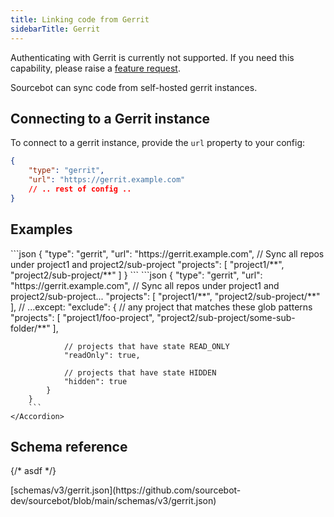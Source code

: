 ```yaml
---
title: Linking code from Gerrit
sidebarTitle: Gerrit
---
```



<Note>Authenticating with Gerrit is currently not supported. If you need this capability, please raise a [feature request](https://github.com/sourcebot-dev/sourcebot/discussions/categories/ideas).</Note>

Sourcebot can sync code from self-hosted gerrit instances.

## Connecting to a Gerrit instance

To connect to a gerrit instance, provide the `url` property to your config:

```json
{
    "type": "gerrit",
    "url": "https://gerrit.example.com"
    // .. rest of config ..
}
```

## Examples

<AccordionGroup>
    <Accordion title="Sync projects by glob pattern">
        ```json
        {
            "type": "gerrit",
            "url": "https://gerrit.example.com",
            // Sync all repos under project1 and project2/sub-project
            "projects": [
                "project1/**",
                "project2/sub-project/**"
            ]
        }
        ```
    </Accordion>
    <Accordion title="Exclude repos from syncing">
        ```json
        {
            "type": "gerrit",
            "url": "https://gerrit.example.com",
            // Sync all repos under project1 and project2/sub-project...
            "projects": [
                "project1/**",
                "project2/sub-project/**"
            ],
            // ...except:
            "exclude": {
                // any project that matches these glob patterns
                "projects": [
                    "project1/foo-project",
                    "project2/sub-project/some-sub-folder/**"
                ],

                // projects that have state READ_ONLY
                "readOnly": true,

                // projects that have state HIDDEN
                "hidden": true
            }
        }
        ```
    </Accordion>
</AccordionGroup>

## Schema reference

{/* asdf */}

<Accordion title="Reference">
[schemas/v3/gerrit.json](https://github.com/sourcebot-dev/sourcebot/blob/main/schemas/v3/gerrit.json)

<GerritSchema />

</Accordion>